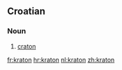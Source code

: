 ==Croatian==

===Noun===
{{hr-noun|g=m|kratoni}}

# {{geology|lang=hr}} [[craton]]

[[fr:kraton]]
[[hr:kraton]]
[[nl:kraton]]
[[zh:kraton]]